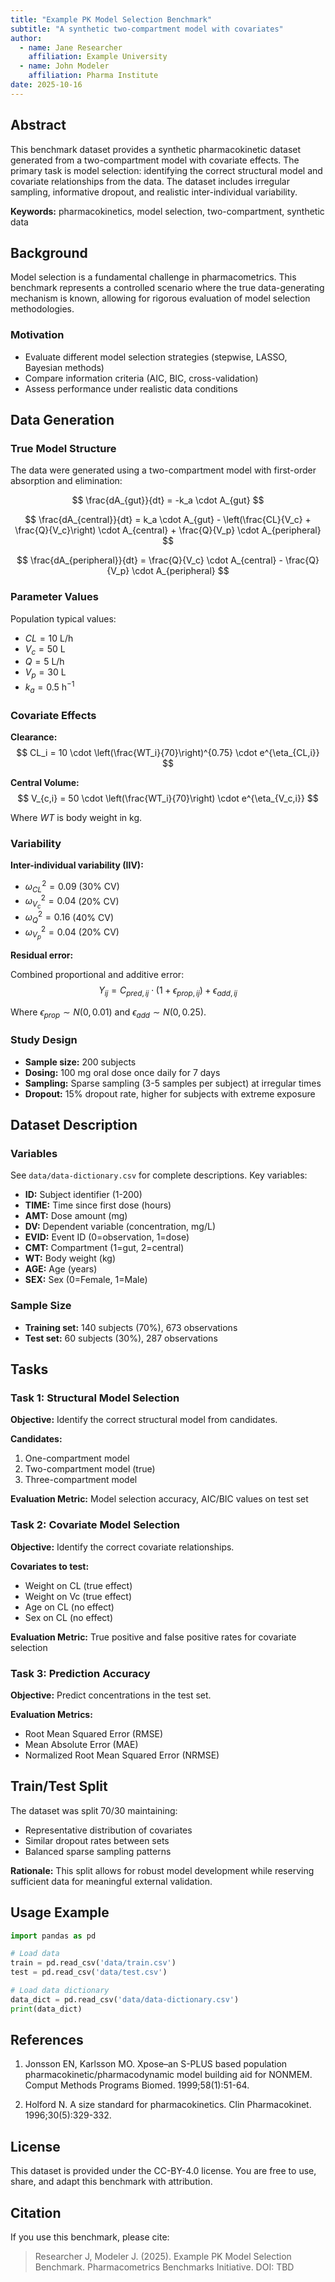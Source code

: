 ```yaml
---
title: "Example PK Model Selection Benchmark"
subtitle: "A synthetic two-compartment model with covariates"
author:
  - name: Jane Researcher
    affiliation: Example University
  - name: John Modeler
    affiliation: Pharma Institute
date: 2025-10-16
---
```


## Abstract

This benchmark dataset provides a synthetic pharmacokinetic dataset generated from a two-compartment model with covariate effects. The primary task is model selection: identifying the correct structural model and covariate relationships from the data. The dataset includes irregular sampling, informative dropout, and realistic inter-individual variability.

**Keywords:** pharmacokinetics, model selection, two-compartment, synthetic data

## Background

Model selection is a fundamental challenge in pharmacometrics. This benchmark represents a controlled scenario where the true data-generating mechanism is known, allowing for rigorous evaluation of model selection methodologies.

### Motivation

- Evaluate different model selection strategies (stepwise, LASSO, Bayesian methods)
- Compare information criteria (AIC, BIC, cross-validation)
- Assess performance under realistic data conditions

## Data Generation

### True Model Structure

The data were generated using a two-compartment model with first-order absorption and elimination:

$$
\frac{dA_{gut}}{dt} = -k_a \cdot A_{gut}
$$

$$
\frac{dA_{central}}{dt} = k_a \cdot A_{gut} - \left(\frac{CL}{V_c} + \frac{Q}{V_c}\right) \cdot A_{central} + \frac{Q}{V_p} \cdot A_{peripheral}
$$

$$
\frac{dA_{peripheral}}{dt} = \frac{Q}{V_c} \cdot A_{central} - \frac{Q}{V_p} \cdot A_{peripheral}
$$

### Parameter Values

Population typical values:

- $CL = 10$ L/h
- $V_c = 50$ L  
- $Q = 5$ L/h
- $V_p = 30$ L
- $k_a = 0.5$ h$^{-1}$

### Covariate Effects

**Clearance:**
$$
CL_i = 10 \cdot \left(\frac{WT_i}{70}\right)^{0.75} \cdot e^{\eta_{CL,i}}
$$

**Central Volume:**
$$
V_{c,i} = 50 \cdot \left(\frac{WT_i}{70}\right) \cdot e^{\eta_{V_c,i}}
$$

Where $WT$ is body weight in kg.

### Variability

**Inter-individual variability (IIV):**

- $\omega_{CL}^2 = 0.09$ (30% CV)
- $\omega_{V_c}^2 = 0.04$ (20% CV)
- $\omega_{Q}^2 = 0.16$ (40% CV)
- $\omega_{V_p}^2 = 0.04$ (20% CV)

**Residual error:**

Combined proportional and additive error:
$$
Y_{ij} = C_{pred,ij} \cdot (1 + \epsilon_{prop,ij}) + \epsilon_{add,ij}
$$

Where $\epsilon_{prop} \sim N(0, 0.01)$ and $\epsilon_{add} \sim N(0, 0.25)$.

### Study Design

- **Sample size:** 200 subjects
- **Dosing:** 100 mg oral dose once daily for 7 days
- **Sampling:** Sparse sampling (3-5 samples per subject) at irregular times
- **Dropout:** 15% dropout rate, higher for subjects with extreme exposure

## Dataset Description

### Variables

See `data/data-dictionary.csv` for complete descriptions. Key variables:

- **ID:** Subject identifier (1-200)
- **TIME:** Time since first dose (hours)
- **AMT:** Dose amount (mg)
- **DV:** Dependent variable (concentration, mg/L)
- **EVID:** Event ID (0=observation, 1=dose)
- **CMT:** Compartment (1=gut, 2=central)
- **WT:** Body weight (kg)
- **AGE:** Age (years)
- **SEX:** Sex (0=Female, 1=Male)

### Sample Size

- **Training set:** 140 subjects (70%), 673 observations
- **Test set:** 60 subjects (30%), 287 observations

## Tasks

### Task 1: Structural Model Selection

**Objective:** Identify the correct structural model from candidates.

**Candidates:**

1. One-compartment model
2. Two-compartment model (true)
3. Three-compartment model

**Evaluation Metric:** Model selection accuracy, AIC/BIC values on test set

### Task 2: Covariate Model Selection

**Objective:** Identify the correct covariate relationships.

**Covariates to test:**

- Weight on CL (true effect)
- Weight on Vc (true effect)
- Age on CL (no effect)
- Sex on CL (no effect)

**Evaluation Metric:** True positive and false positive rates for covariate selection

### Task 3: Prediction Accuracy

**Objective:** Predict concentrations in the test set.

**Evaluation Metrics:**

- Root Mean Squared Error (RMSE)
- Mean Absolute Error (MAE)
- Normalized Root Mean Squared Error (NRMSE)

## Train/Test Split

The dataset was split 70/30 maintaining:

- Representative distribution of covariates
- Similar dropout rates between sets
- Balanced sparse sampling patterns

**Rationale:** This split allows for robust model development while reserving sufficient data for meaningful external validation.

## Usage Example

```python
import pandas as pd

# Load data
train = pd.read_csv('data/train.csv')
test = pd.read_csv('data/test.csv')

# Load data dictionary
data_dict = pd.read_csv('data/data-dictionary.csv')
print(data_dict)
```

## References

1. Jonsson EN, Karlsson MO. Xpose--an S-PLUS based population pharmacokinetic/pharmacodynamic model building aid for NONMEM. Comput Methods Programs Biomed. 1999;58(1):51-64.

2. Holford N. A size standard for pharmacokinetics. Clin Pharmacokinet. 1996;30(5):329-332.

## License

This dataset is provided under the CC-BY-4.0 license. You are free to use, share, and adapt this benchmark with attribution.

## Citation

If you use this benchmark, please cite:

> Researcher J, Modeler J. (2025). Example PK Model Selection Benchmark. Pharmacometrics Benchmarks Initiative. DOI: TBD
